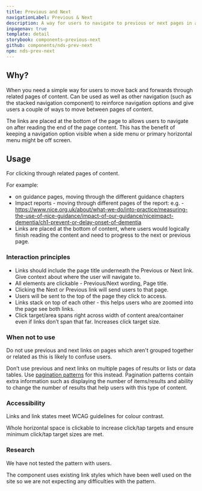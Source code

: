 ```yaml
---
title: Previous and Next
navigationLabel: Previous & Next
description: A way for users to navigate to previous or next pages in a sequence of content.
inpagenav: true
template: detail
storybook: components-previous-next
github: components/nds-prev-next
npm: nds-prev-next
---
```



<div className="panel panel--default pb--0">
	<PrevNext
		nextPageLink={{
			text: "Page Header",
			destination: "#"
		}}
		previousPageLink={{
			text: "Alert",
			destination: "#"
		}}
	/>
</div>

## Why?

When you need a simple way for users to move back and forwards through related pages of content. Can be used as well as other navigation (such as the stacked navigation component) to reinforce navigation options and give users a couple of ways to move between pages of content.

The links are placed at the bottom of the page to allows users to navigate on after reading the end of the page content. This has the benefit of keeping a navigation option visible when a side menu or primary horizontal menu might be off screen.

## Usage

For clicking through related pages of content.

For example:

- on guidance pages, moving through the different guidance chapters
- Impact reports - moving through different pages of the report: e.g. - https://www.nice.org.uk/about/what-we-do/into-practice/measuring-the-use-of-nice-guidance/impact-of-our-guidance/niceimpact-dementia/ch1-prevent-or-delay-onset-of-dementia
- Links are placed at the bottom of content, where users would logically finish reading the content and need to progress to the next or previous page.

### Interaction principles

- Links should include the page title underneath the Previous or Next link. Give context about where the user will navigate to.
- All elements are clickable - Previous/Next wording, Page title.
- Clicking the Next or Previous link will send users to that page.
- Users will be sent to the top of the page they click to access.
- Links stack on top of each other - this helps users who are zoomed into the page see both links.
- Click target/area spans right across width of content area/container even if links don’t span that far. Increases click target size.

### When not to use

Do not use previous and next links on pages which aren't grouped together or related as this is likely to confuse users.

Don’t use previous and next links on multiple pages of results or lists or data tables. Use [pagination patterns](../enhanced-pagination/) for this instead. Pagination patterns contain extra information such as displaying the number of items/results and ability to change the number of results that help users with this type of content.

### Accessibility

Links and link states meet WCAG guidelines for colour contrast.

Whole horizontal space is clickable to increase click/tap targets and ensure minimum click/tap target sizes are met.

### Research

We have not tested the pattern with users.

The component uses existing link styles which have been well used on the site so we are not expecting any difficulties with the pattern.
